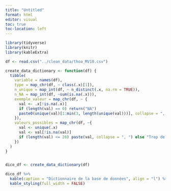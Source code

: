 ```yaml
---
title: "Untitled"
format: html
editor: visual
toc: true
toc-location: left
---
```


```r
library(tidyverse)
library(knitr)
library(kableExtra)

df <- read.csv("../clean_data/thoa_MV10.csv")
```

```r

create_data_dictionary <- function(df) {
  tibble(
    variable = names(df),
    type = map_chr(df, ~ class(.x)[1]),
    n_unique = map_int(df, ~ n_distinct(.x, na.rm = TRUE)),
    n_NA = map_int(df, ~sum(is.na(.x))),
    exemple_valeur = map_chr(df, ~ {
      val <- .x[!is.na(.x)]
      if (length(val) == 0) return("NA")
      paste0(unique(val)[1:min(3, length(unique(val)))], collapse = ", ")
    }),
    valeurs_possibles = map_chr(df, ~{
      val <- unique(.x)
      val <- val[!is.na(val)]
      if (length(val) <= 26) paste(val, collapse = ", ") else "Trop de valeurs"
    })
  )
}


dico_df <- create_data_dictionary(df)

dico_df %>%
  kable(caption = "Dictionnaire de la base de données", align = "l") %>%
  kable_styling(full_width = FALSE)
```
